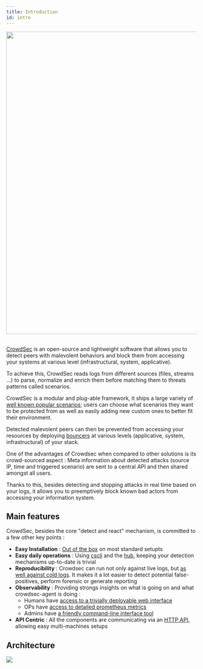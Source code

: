 ```yaml
---
title: Introduction
id: intro
---
```




<div style={{display: 'flex'}}>
    <div style={{textAlign: 'center', flex: '1'}}>
    <img width="800" height="auto" src={useBaseUrl('/img/crowdsec_ecosystem.png')} />
    </div>
</div>
&nbsp;
&nbsp;

[CrowdSec](https://github.com/crowdsecurity/crowdsec) is an open-source and lightweight software that allows you to detect peers with malevolent behaviors and block them from accessing your systems at various level (infrastructural, system, applicative).

To achieve this, CrowdSec reads logs from different sources (files, streams ...) to parse, normalize and enrich them before matching them to threats patterns called scenarios. 

CrowdSec is a modular and plug-able framework, it ships a large variety of [well known popular scenarios](https://hub.crowdsec.net/browse/#configurations); users can choose what scenarios they want to be protected from as well as easily adding new custom ones to better fit their environment.

Detected malevolent peers can then be prevented from accessing your resources by deploying [bouncers](https://hub.crowdsec.net/browse/#bouncers) at various levels (applicative, system, infrastructural) of your stack.

One of the advantages of Crowdsec when compared to other solutions is its crowd-sourced aspect : Meta information about detected attacks (source IP, time and triggered scenario) are sent to a central API and then shared amongst all users.

Thanks to this, besides detecting and stopping attacks in real time based on your logs, it allows you to preemptively block known bad actors from accessing your information system.

## Main features

CrowdSec, besides the core "detect and react" mechanism,  is committed to a few other key points :

 - **Easy Installation** : [Out of the box](/getting_started/install.mdx) on most standard setupts
 - **Easy daily operations** : Using [cscli](/cscli/cscli.md) and the [hub](http://hub.crowdsec.net), keeping your detection mechanisms up-to-date is trivial
 - **Reproducibility** : Crowdsec can run not only against live logs, but [as well against cold logs](/u/user_guides/replay_mode). It makes it a lot easier to detect potential false-positives, perform forensic or generate reporting
 - **Observability** : Providing strongs insights on what is going on and what crowdsec-agent is doing :
    - Humans have [access to a trivially deployable web interface](/observability/dashboard.md)
    - OPs have [access to detailed prometheus metrics](/observability/prometheus.md)
    - Admins have [a friendly command-line interface tool](/observability/cscli.md)
  - **API Centric** : All the components are communicating via an [HTTP API](/local_api/intro.md), allowing easy multi-machines setups


## Architecture


<div style={{display: 'flex'}}>
    <div style={{textAlign: 'center', flex: '1'}}>
    <img src={useBaseUrl('/img/crowdsec_architecture.png')}></img>
    </div>
</div>

